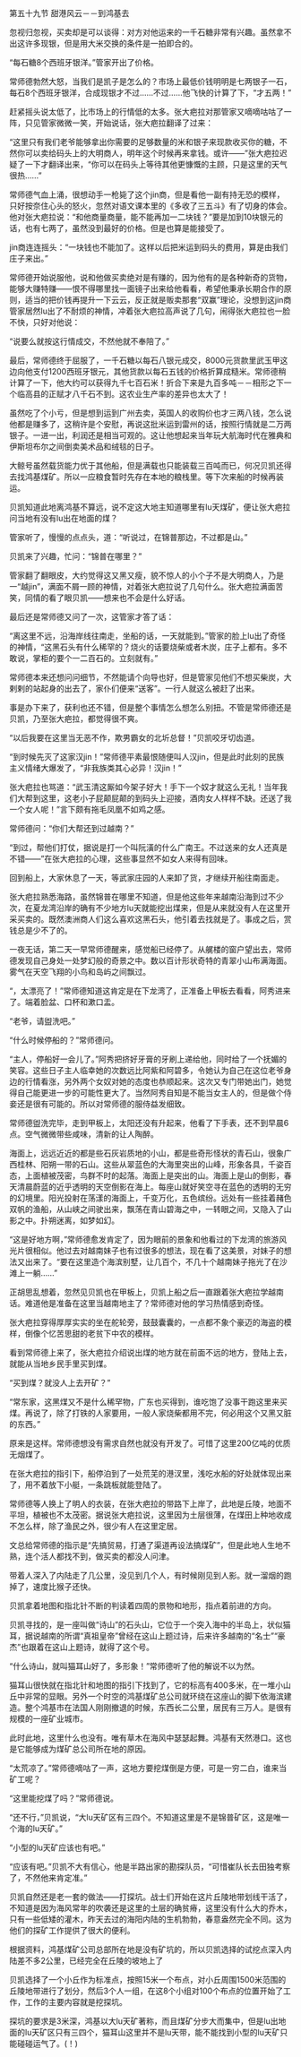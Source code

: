 

第五十九节 甜港风云－－到鸿基去

忽视归忽视，买卖却是可以谈得：对方对他运来的一千石糖非常有兴趣。虽然拿不出这许多现银，但是用大米交换的条件是一拍即合的。

“每石糖8个西班牙银洋。”管家开出了价格。

常师德勃然大怒，当我们是凯子是怎么的？市场上最低价钱明明是七两银子一石，每石8个西班牙银洋，合成现银才不过……不过……他飞快的计算了下，“才五两！”

赶紧摇头说太低了，比市场上的行情低的太多。张大疤拉对那管家又嘀嘀咕咕了一阵，只见管家微微一笑，开始说话，张大疤拉翻译了过来：

“这里只有我们老爷能够拿出你需要的足够数量的米和银子来现款收买你的糖，不然你可以卖给码头上的大明商人，明年这个时候再来拿钱。或许――”张大疤拉迟疑了一下才翻译出来，“你可以在码头上等待其他更慷慨的主顾，只是这里的天气很热……”

常师德气血上涌，很想动手一枪毙了这个jin商，但是看他一副有持无恐的模样，只好按奈住心头的怒火，忽然对语文课本里的《多收了三五斗》有了切身的体会。他对张大疤拉说：“和他商量商量，能不能再加一二块钱？”要是加到10块银元的话，也有七两了，虽然没到最好的价格。但是也算是能接受了。

jin商连连摇头：“一块钱也不能加了。这样以后把米运到码头的费用，算是由我们庄子来出。”

常师德开始说服他，说和他做买卖绝对是有赚的，因为他有的是各种新奇的货物，能够大赚特赚――恨不得哪里找一面镜子出来给他看看，希望他秉承长期合作的原则，适当的把价钱再提升一下云云，反正就是贩卖那套“双赢”理论，没想到这jin商管家居然lu出了不耐烦的神情，冲着张大疤拉高声说了几句，闹得张大疤拉也一脸不快，只好对他说：

“说要么就按这行情成交，不然他就不奉陪了。”

最后，常师德终于屈服了，一千石糖以每石八银元成交，8000元货款里武玉甲这边向他支付1200西班牙银元，其他货款以每石五钱的价格折算成糙米。常师德稍计算了一下，他大约可以获得九千七百石米！折合下来是九百多吨－－相形之下一个临高县的正赋才八千石不到。这农业生产率的差异也太大了！

虽然吃了个小亏，但是想到运到广州去卖，英国人的收购价也才三两八钱，怎么说他都是赚多了，这稍许是个安慰，再说这批米运到雷州的话，按照行情就是二万两银子。一进一出，利润还是相当可观的。这让他想起来当年玩大航海时代在雅典和伊斯坦布尔之间倒卖美术品和绒毯的日子。

大鲸号虽然载货能力优于其他船，但是满载也只能装载三百吨而已，何况贝凯还得去找鸿基煤矿。所以一应粮食暂时先存在本地的粮栈里。等下次来船的时候再装运。

贝凯知道此地离鸿基不算远，说不定这大地主知道哪里有lu天煤矿，便让张大疤拉问当地有没有lu出在地面的煤？

管家听了，慢慢的点点头，道：“听说过，在锦普那边，不过都是山。”

贝凯来了兴趣，忙问：“锦普在哪里？”

管家翻了翻眼皮，大约觉得这又黑又瘦，貌不惊人的小个子不是大明商人，乃是一“越jin”，满面不屑一顾的神情，对着张大疤拉说了几句什么。张大疤拉满面苦笑，同情的看了眼贝凯――想来也不会是什么好话。

最后还是常师德又问了一次，这管家才答了话：

“离这里不远，沿海岸线往南走，坐船的话，一天就能到。”管家的脸上lu出了奇怪的神情，“这黑石头有什么稀罕的？烧火的话要烧柴或者木炭，庄子上都有。多不敢说，掌柜的要个一二百石的。立刻就有。”

常师德本来还想问问细节，不然能请个向导也好，但是管家见他们不想买柴炭，大剌剌的站起身的出去了，家仆们便来“送客”。一行人就这么被赶了出来。

事是办下来了，获利也还不错，但是整个事情怎么想怎么别扭。不管是常师德还是贝凯，乃至张大疤拉，都觉得很不爽。

“以后我要在这里当无恶不作，欺男霸女的北圻总督！”贝凯咬牙切齿道。

“到时候先灭了这家汉jin！”常师德平素最恨随便叫人汉jin，但是此时此刻的民族主义情绪大爆发了，“非我族类其心必异！汉jin！”

张大疤拉也骂道：“武玉清这厮如今架子好大！手下一个奴才就这么无礼！当年我们大帮到这里，这老小子屁颠屁颠的到码头上迎接，酒肉女人样样不缺。还送了我一个女人呢！”言下颇有拖毛凤凰不如鸡之感。

常师德问：“你们大帮还到过越南？”

“到过，帮他们打仗，据说是打一个叫阮潢的什么广南王。不过送来的女人还真是不错――”在张大疤拉的心理，这些事显然不如女人来得有回味。

回到船上，大家休息了一天，等武家庄园的人来卸了货，才继续开船往南面走。

张大疤拉熟悉海路，虽然锦普在哪里不知道，但是他这些年来越南沿海到过不少次，在夏龙湾沿岸的确有不少地方lu天就能挖出煤来，但是从来就没有人在这里开采买卖的。既然澳洲商人们这么喜欢这黑石头，他引着去找就是了。事成之后，赏钱总是少不了的。

一夜无话，第二天一早常师德醒来，感觉船已经停了。从艉楼的窗户望出去，常师德发现自己身处一处梦幻般的奇景之中。数以百计形状奇特的青翠小山布满海面。雾气在天空飞翔的小鸟和岛屿之间飘过。

“，太漂亮了！”常师德知道这肯定是在下龙湾了，正准备上甲板去看看，阿秀进来了。端着脸盆、口杯和漱口盂。

“老爷，请盥洗吧。”

“什么时候停船的？”常师德问。

“主人，停船好一会儿了。”阿秀把挤好牙膏的牙刷上递给他，同时给了一个抚媚的笑容。这些日子主人临幸她的次数远比阿紫和阿碧多，令她认为自己在这位老爷身边的行情看涨，另外两个女奴对她的态度也恭顺起来。这次又专门带她出门，她觉得自己能更进一步的可能性更大了。当然阿秀自知是不能当女主人的，但是做个侍妾还是很有可能的。所以对常师德的服侍益发细致。

常师德盥洗完毕，走到甲板上，太阳还没有升起来，他看了下手表，还不到早晨6点。空气微微带些咸味，清新的让人陶醉。

海面上，远远近近的都是些石灰岩质地的小山，都是些奇形怪状的青石山，很象广西桂林、阳朔一带的石山。这些从翠蓝色的大海里突出的山峰，形象各具，千姿百态，上面植被茂密，鸟群不时的起落。海面上是突出的山。海面上是山的倒影，春天清晨蔚蓝的近乎透明的天空倒影在海上。每座山就好笑空寻在蓝色的透明的无穷的幻境里。阳光投射在荡漾的海面上，千变万化，五色缤纷。远处有一些挂着赭色双帆的渔船，从山峡之间驶出来，飘荡在青山碧海之中，一转眼之间，又隐入了山影之中。扑朔迷离，如梦如幻。

“这是好地方啊，”常师德愈发肯定了，因为眼前的景象和他看过的下龙湾的旅游风光片很相似。他过去对越南妹子也有过很多的想法，现在看了这美景，对妹子的想法又出来了。“要在这里造个海滨别墅，让几百个，不几十个越南妹子拖光了在沙滩上一躺……”

正胡思乱想着，忽然见贝凯也在甲板上，贝凯上船之后一直跟着张大疤拉学越南话。难道他是准备在这里当越南地主了？常师德对他的学习热情感到奇怪。

张大疤拉穿得厚厚实实的坐在舵轮旁，鼓鼓囊囊的，一点都不象个豪迈的海盗的模样，倒像个忆苦思甜的老贫下中农的模样。

看到常师德上来了，张大疤拉介绍说出煤的地方就在前面不远的地方，登陆上去，就能从当地乡民手里买到煤。

“买到煤？就没人上去开矿？”

“常东家，这黑煤又不是什么稀罕物，广东也买得到，谁吃饱了没事干跑这里来买煤。再说了，除了打铁的人家要用，一般人家烧柴都用不完，何必用这个又黑又脏的东西。”

原来是这样。常师德想没有需求自然也就没有开发了。可惜了这里200亿吨的优质无烟煤了。

在张大疤拉的指引下，船停泊到了一处荒芜的港汊里，浅吃水船的好处就体现出来了，用不着放下小艇，一条跳板就能登陆了。

常师德等人换上了明人的衣装，在张大疤拉的带路下上岸了，此地是丘陵，地面不平坦，植被也不太茂密。据说张大疤拉说，这里因为土层很薄，在煤田上种地收成不怎么样，除了渔民之外，很少有人在这里定居。

文总给常师德的指示是“先搞贸易，打通了渠道再设法搞煤矿”，但是此地人生地不熟，连个活人都找不到，做买卖的都没人问津。

带着人深入了内陆走了几公里，没见到几个人，有时候刚见到人影。就一溜烟的跑掉了，速度比猴子还快。

贝凯拿着地图和指北针不断的判读着四周的景物和地形，指点着前进的方向。

贝凯寻找的，是一座叫做“诗山”的石头山，它位于一个突入海中的半岛上，状似猫耳，据说越南的所谓“真祖皇帝”曾经在这山上题过诗，后来许多越南的“名士”“豪杰”也跟着在这山上题诗，就得了这个号。

“什么诗山，就叫猫耳山好了，多形象！”常师德听了他的解说不以为然。

猫耳山很快就在指北针和地图的指引下找到了，它的标高有400多米，在一堆小山丘中非常的显眼。另外一个时空的鸿基煤矿总公司就环绕在这座山的脚下依海滨建造。整个鸿基市在法国人刚刚撤退的时候，东西长二公里，居民有三万人。是很有规模的一座矿业城市。

此时此地，这里什么也没有。唯有草木在海风中瑟瑟起舞。鸿基有天然港口。这也是它能够成为煤矿总公司所在地的原因。

“太荒凉了。”常师德嘀咕了一声，这地方要挖煤倒是方便，可是一穷二白，谁来当矿工呢？

“这里能挖煤了吗？”常师德说。

“还不行，”贝凯说，“大lu天矿区有三四个。不知道这里是不是锦普矿区，这是唯一个海的lu天矿。”

“小型的lu天矿应该也有吧。”

“应该有吧。”贝凯不大有信心，他是半路出家的勘探队员，“可惜崔队长去田独考察了，不然他来肯定准。”

贝凯自然还是老一套的做法――打探坑。战士们开始在这片丘陵地带划线干活了，不知道是因为海风常年的吹袭还是这里的土层的确贫瘠，这里没有什么大的乔木，只有一些低矮的灌木，昨天去过的海阳内陆的生机勃勃，春意盎然完全不同。这为他们的探矿工作提供了很大的便利。

根据资料，鸿基煤矿公司总部所在地是没有矿坑的，所以贝凯选择的试挖点深入内陆差不多2公里，已经完全在丘陵的坡地上了

贝凯选择了一个小丘作为标准点，按照15米一个布点，对小丘周围1500米范围的丘陵地带进行了划分，然后3个人一组，在这8个小组对100个布点的位置开始了工作，工作的主要内容就是挖探坑。

探坑的要求是3米深，鸿基以大lu天矿著称，而且煤矿分步大而集中，但是lu出地面的lu天矿区只有三四个，猫耳山这里并不是lu天带，能不能找到小型的lu天矿只能碰碰运气了。(！)

